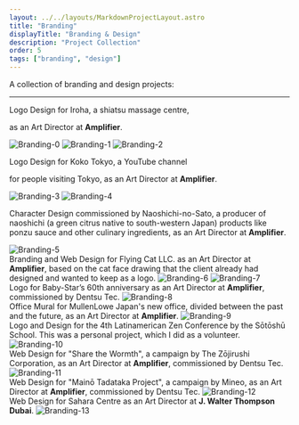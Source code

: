 ```yaml
---
layout: ../../layouts/MarkdownProjectLayout.astro
title: "Branding"
displayTitle: "Branding & Design"
description: "Project Collection"
order: 5
tags: ["branding", "design"]
---
```


A collection of branding and design projects:

---


<section>
  <p>Logo Design for Iroha, a shiatsu massage centre,</p>
  <p>as an Art Director at <strong>Amplifier</strong>.</p>
  <Image src="/assets/projects/Branding/Branding-0.webp" alt="Branding-0" className="lg:w-1/2"/>
  <Image src="/assets/projects/Branding/Branding-1.png" alt="Branding-1" />
  <Image src="/assets/projects/Branding/Branding-2.png" alt="Branding-2" />
</section>
<section>
  <p>Logo Design for Koko Tokyo, a YouTube channel</p>
  <p>for people visiting Tokyo, as an Art Director at <strong>Amplifier</strong>.</p>
  <Image src="/assets/projects/Branding/Branding-3.gif" alt="Branding-3" />
  <Image src="/assets/projects/Branding/Branding-4.gif" alt="Branding-4" />
</section>
<section>

Character Design commissioned by Naoshichi-no-Sato,
a producer of naoshichi (a green citrus native to south-western Japan)
products like ponzu sauce and other culinary ingredients,
as an Art Director at <strong>Amplifier</strong>.

  <Image src="/assets/projects/Branding/Branding-5.png" alt="Branding-5" />
</section>
<section>
Branding and Web Design for Flying Cat LLC. as an Art Director at <strong>Amplifier</strong>, based on the cat face drawing that the client already had designed and wanted to keep as a logo.
  <Image src="/assets/projects/Branding/Branding-6.png" alt="Branding-6" />
  <Image src="/assets/projects/Branding/Branding-7.gif" alt="Branding-7" />
</section>
<section>
Logo for Baby-Star’s 60th anniversary as an Art Director at <strong>Amplifier</strong>, commissioned by Dentsu Tec.
  <Image src="/assets/projects/Branding/Branding-8.png" alt="Branding-8" />
</section>
<section>
Office Mural for MullenLowe Japan's new office, divided between the past and the future, as an Art Director at <strong>Amplifier</strong>.
  <Image src="/assets/projects/Branding/Branding-9.png" alt="Branding-9" />
</section>
<section>
Logo and Design for the 4th Latinamerican Zen Conference by the Sōtōshū School. This was a personal project, which I did as a volunteer.
  <Image src="/assets/projects/Branding/Branding-10.png" alt="Branding-10" />
</section>
<section>
Web Design for "Share the Wormth", a campaign by The Zōjirushi Corporation, as an Art Director at <strong>Amplifier</strong>, commissioned by Dentsu Tec.
  <Image src="/assets/projects/Branding/Branding-11.gif" alt="Branding-11" />
</section>
<section>
Web Design for "Mainō Tadataka Project", a campaign by Mineo, as an Art Director at <strong>Amplifier</strong>, commissioned by Dentsu Tec.
  <Image src="/assets/projects/Branding/Branding-12.gif" alt="Branding-12" />
</section>
<section>
Web Design for Sahara Centre as an Art Director at <strong>J. Walter Thompson Dubai</strong>.
  <Image src="/assets/projects/Branding/Branding-13.gif" alt="Branding-13" />
</section>
